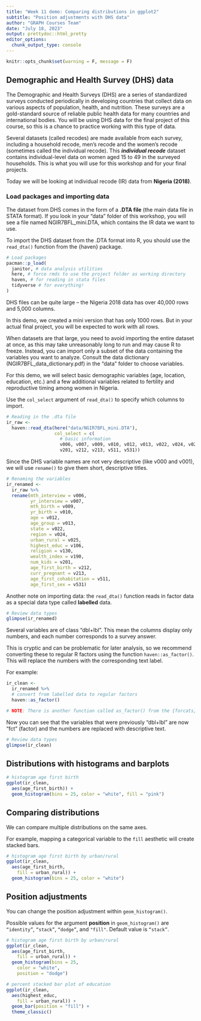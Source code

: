 ```yaml
---
title: "Week 11 demo: Comparing distributions in ggplot2"
subtitle: "Position adjustments with DHS data"
author: "GRAPH Courses Team"
date: "July 18, 2023"
output: prettydoc::html_pretty
editor_options: 
  chunk_output_type: console
---
```


```r
knitr::opts_chunk$set(warning = F, message = F)
```

## Demographic and Health Survey (DHS) data

The Demographic and Health Surveys (DHS) are a series of standardized surveys conducted periodically in developing countries that collect data on various aspects of population, health, and nutrition. These surveys are a gold-standard source of reliable public health data for many countries and international bodies. You will be using DHS data for the final project of this course, so this is a chance to practice working with this type of data.

Several datasets (called recodes) are made available from each survey, including a household recode, men's recode and the women's recode (sometimes called the individual recode). This ***individual recode*** dataset contains individual-level data on women aged 15 to 49 in the surveyed households. This is what you will use for this workshop and for your final projects.

Today we will be looking at individual recode (IR) data from **Nigeria (2018)**.

### Load packages and importing data

The dataset from DHS comes in the form of a **.DTA file** (the main data file in STATA format). If you look in your "data" folder of this workshop, you will see a file named NGIR7BFL_mini.DTA, which contains the IR data we want to use.

To import the DHS dataset from the .DTA format into R, you should use the `read_dta()` function from the {haven} package.

```r
# Load packages
pacman::p_load(
  janitor, # data analysis utilities
  here, # force rmds to use the project folder as working directory
  haven, # for reading in stata files
  tidyverse # for everything!
)
```

DHS files can be quite large -- the Nigeria 2018 data has over 40,000 rows and 5,000 columns.

In this demo, we created a mini version that has only 1000 rows. But in your actual final project, you will be expected to work with all rows.

When datasets are that large, you need to avoid importing the entire dataset at once, as this may take unreasonably long to run and may cause R to freeze. Instead, you can import only a subset of the data containing the variables you want to analyze. Consult the data dictionary (NGIR7BFL_data_dictionary.pdf) in the "data" folder to choose variables.

For this demo, we will select basic demographic variables (age, location, education, etc.) and a few additional variables related to fertility and reproductive timing among women in Nigeria.

Use the `col_select` argument of `read_dta()` to specify which columns to import.

```r
# Reading in the .dta file
ir_raw <- 
  haven::read_dta(here("data/NGIR7BFL_mini.DTA"),
                  col_select = c(
                    # basic information
                    v006, v007, v009, v010, v012, v013, v022, v024, v025, v106, v130, v190,                     # fertility and reproductive timing
                    v201, v212, v213, v511, v531))
```

Since the DHS variable names are not very descriptive (like v000 and v001), we will use `rename()` to give them short, descriptive titles.

```r
# Renaming the variables
ir_renamed <- 
  ir_raw %>% 
  rename(mth_interview = v006,
         yr_interview = v007,
         mth_birth = v009,
         yr_birth = v010,
         age = v012,
         age_group = v013,
         state = v022,
         region = v024,
         urban_rural = v025,
         highest_educ = v106,
         religion = v130,
         wealth_index = v190,
         num_kids = v201,
         age_first_birth = v212,
         curr_pregnant = v213,
         age_first_cohabitation = v511,
         age_first_sex = v531)
```

Another note on importing data: the `read_dta()` function reads in factor data as a special data type called **labelled** data.

```r
# Review data types
glimpse(ir_renamed)
```

Several variables are of class "dbl+lbl". This mean the columns display only numbers, and each number corresponds to a survey answer.

This is cryptic and can be problematic for later analysis, so we recommend converting these to regular R factors using the function `haven::as_factor()`. This will replace the numbers with the corresponding text label.

For example:

```r
ir_clean <- 
  ir_renamed %>% 
  # convert from labelled data to regular factors
  haven::as_factor() 

# NOTE: There is another function called as_factor() from the {forcats} package, and one called as.factor() from {base} R. Remember to add "haven::" before as_factor() to make sure you're using the correct one for .dta files.
```

Now you can see that the variables that were previously "dbl+lbl" are now "fct" (factor) and the numbers are replaced with descriptive text.

```r
# Review data types
glimpse(ir_clean)
```

## Distributions with histograms and barplots

```r
# histogram age first birth
ggplot(ir_clean, 
  aes(age_first_birth)) +
  geom_histogram(bins = 25, color = "white", fill = "pink") 
```

## Comparing distributions

We can compare multiple distributions on the same axes.

For example, mapping a categorical variable to the `fill` aesthetic will create stacked bars.

```r
# histogram age first birth by urban/rural
ggplot(ir_clean, 
  aes(age_first_birth,
    fill = urban_rural)) +
  geom_histogram(bins = 25, color = "white") 
```

## Position adjustments

You can change the position adjustment within `geom_histogram()`.

Possible values for the argument **position** in `geom_histogram()` are `“identity”`, `“stack”`, `“dodge”`, and `"fill"`. Default value is `“stack”`.

```r
# histogram age first birth by urban/rural
ggplot(ir_clean, 
  aes(age_first_birth,
    fill = urban_rural)) +
  geom_histogram(bins = 25, 
    color = "white",
    position = "dodge") 
```

```r
# percent stacked bar plot of education
ggplot(ir_clean, 
  aes(highest_educ,
    fill = urban_rural)) +
  geom_bar(position = "fill") +
  theme_classic()
```
